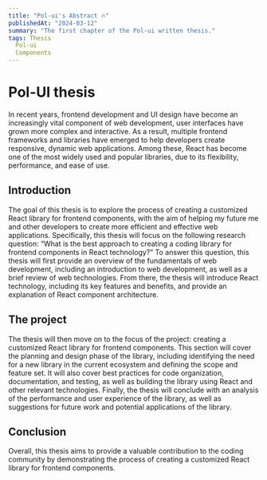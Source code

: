 ```yaml
---
title: "Pol-ui's Abstract 🔥"
publishedAt: "2024-03-12"
summary: "The first chapter of the Pol-ui written thesis."
tags: Thesis
  Pol-ui
  Components
---
```


# Pol-UI thesis

In recent years, frontend development and UI design have become an increasingly vital component of web development, user interfaces have grown more complex and interactive. As a result, multiple frontend frameworks and libraries have emerged to help developers create responsive, dynamic web applications. Among these, React has become one of the most widely used and popular libraries, due to its flexibility, performance, and ease of use.

## Introduction

The goal of this thesis is to explore the process of creating a customized React library for frontend components, with the aim of helping my future me and other developers to create more efficient and effective web applications. Specifically, this thesis will focus on the following research question: “What is the best approach to creating a coding library for frontend components in React technology?”
To answer this question, this thesis will first provide an overview of the fundamentals of web development, including an introduction to web development, as well as a brief review of web technologies. From there, the thesis will introduce React technology, including its key features and benefits, and provide an explanation of React component architecture.

## The project

The thesis will then move on to the focus of the project: creating a customized React library for frontend components. This section will cover the planning and design phase of the library, including identifying the need for a new library in the current ecosystem and defining the scope and feature set. It will also cover best practices for code organization, documentation, and testing, as well as building the library using React and other relevant technologies.
Finally, the thesis will conclude with an analysis of the performance and user experience of the library, as well as suggestions for future work and potential applications of the library.

## Conclusion

Overall, this thesis aims to provide a valuable contribution to the coding community by demonstrating the process of creating a customized React library for frontend components.
